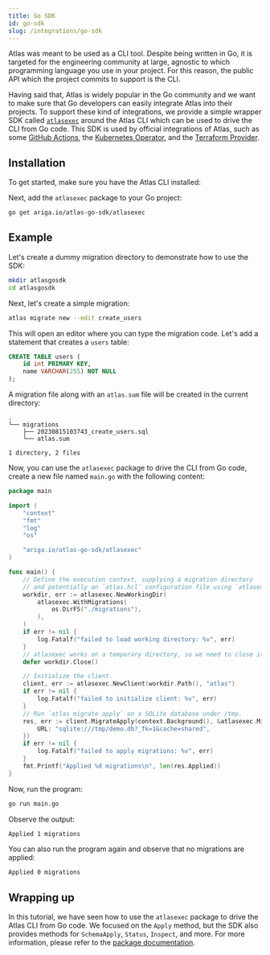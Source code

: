 ```yaml
---
title: Go SDK
id: go-sdk
slug: /integrations/go-sdk
---
```



Atlas was meant to be used as a CLI tool. Despite being written in Go, it is targeted for the
engineering community at large, agnostic to which programming language you use in your project.
For this reason, the public API which the project commits to support is the CLI.

Having said that, Atlas is widely popular in the Go community and we want to make sure that
Go developers can easily integrate Atlas into their projects. To support these kind of integrations,
we provide a simple wrapper SDK called [`atlasexec`](https://github.com/ariga/atlas-go-sdk/tree/master/atlasexec) 
around the Atlas CLI which can be used to drive the CLI from Go code. This SDK is used by official 
integrations of Atlas, such as some [GitHub Actions](/integrations/github-actions), the [Kubernetes Operator](/integrations/kubernetes/operator),
and the [Terraform Provider](/integrations/terraform-provider).

## Installation

To get started, make sure you have the Atlas CLI installed:

<InstallationInstructions />

Next, add the `atlasexec` package to your Go project:

```bash
go get ariga.io/atlas-go-sdk/atlasexec
```

## Example

Let's create a dummy migration directory to demonstrate how to use the SDK:

```bash
mkdir atlasgosdk
cd atlasgosdk
```

Next, let's create a simple migration:

```bash
atlas migrate new --edit create_users
```

This will open an editor where you can type the migration code. Let's add a statement
that creates a `users` table:

```sql
CREATE TABLE users (
    id int PRIMARY KEY,
    name VARCHAR(255) NOT NULL
);
```
A migration file along with an `atlas.sum` file will be created in the current directory:

```
.
└── migrations
    ├── 20230815103743_create_users.sql
    └── atlas.sum

1 directory, 2 files
```


Now, you can use the `atlasexec` package to drive the CLI from Go code, create a new file named `main.go` with the following content:

```go
package main

import (
	"context"
	"fmt"
	"log"
	"os"

	"ariga.io/atlas-go-sdk/atlasexec"
)

func main() {
	// Define the execution context, supplying a migration directory
	// and potentially an `atlas.hcl` configuration file using `atlasexec.WithHCL`.
	workdir, err := atlasexec.NewWorkingDir(
		atlasexec.WithMigrations(
			os.DirFS("./migrations"),
		),
	)
	if err != nil {
		log.Fatalf("failed to load working directory: %v", err)
	}
	// atlasexec works on a temporary directory, so we need to close it
	defer workdir.Close()

	// Initialize the client.
	client, err := atlasexec.NewClient(workdir.Path(), "atlas")
	if err != nil {
		log.Fatalf("failed to initialize client: %v", err)
	}
	// Run `atlas migrate apply` on a SQLite database under /tmp.
	res, err := client.MigrateApply(context.Background(), &atlasexec.MigrateApplyParams{
		URL: "sqlite:///tmp/demo.db?_fk=1&cache=shared",
	})
	if err != nil {
		log.Fatalf("failed to apply migrations: %v", err)
	}
	fmt.Printf("Applied %d migrations\n", len(res.Applied))
}
```

Now, run the program:

```bash
go run main.go
```

Observe the output:

```bash
Applied 1 migrations
```

You can also run the program again and observe that no migrations are applied:

```bash
Applied 0 migrations
```

## Wrapping up

In this tutorial, we have seen how to use the `atlasexec` package to drive the Atlas CLI from Go code.
We focused on the `Apply` method, but the SDK also provides methods for `SchemaApply`, `Status`, `Inspect`, and more.
For more information, please refer to the [package documentation](https://pkg.go.dev/ariga.io/atlas-go-sdk@master/atlasexec).
